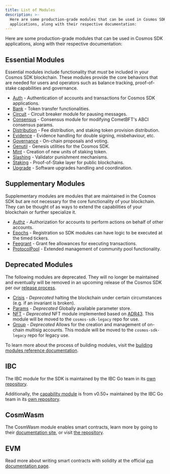```yaml
---
title: List of Modules
description: >-
  Here are some production-grade modules that can be used in Cosmos SDK
  applications, along with their respective documentation:
---
```


Here are some production-grade modules that can be used in Cosmos SDK applications, along with their respective documentation:

## Essential Modules

Essential modules include functionality that *must* be included in your Cosmos SDK blockchain.
These modules provide the core behaviors that are needed for users and operators such as balance tracking,
proof-of-stake capabilities and governance.

* [Auth](/docs/sdk/next/auth/README) - Authentication of accounts and transactions for Cosmos SDK applications.
* [Bank](/docs/sdk/next/bank/README) - Token transfer functionalities.
* [Circuit](/docs/sdk/next/circuit/README) - Circuit breaker module for pausing messages.
* [Consensus](/docs/sdk/next/consensus/README) - Consensus module for modifying CometBFT's ABCI consensus params.
* [Distribution](/docs/sdk/next/distribution/README) - Fee distribution, and staking token provision distribution.
* [Evidence](/docs/sdk/next/evidence/README) - Evidence handling for double signing, misbehaviour, etc.
* [Governance](/docs/sdk/next/gov/README) - On-chain proposals and voting.
* [Genutil](/docs/sdk/next/genutil/README) - Genesis utilities for the Cosmos SDK.
* [Mint](/docs/sdk/next/mint/README) - Creation of new units of staking token.
* [Slashing](/docs/sdk/next/slashing/README) - Validator punishment mechanisms.
* [Staking](/docs/sdk/next/staking/README) - Proof-of-Stake layer for public blockchains.
* [Upgrade](/docs/sdk/next/upgrade/README) - Software upgrades handling and coordination.

## Supplementary Modules

Supplementary modules are modules that are maintained in the Cosmos SDK but are not necessary for
the core functionality of your blockchain.  They can be thought of as ways to extend the
capabilities of your blockchain or further specialize it.

* [Authz](/docs/sdk/next/authz/README) - Authorization for accounts to perform actions on behalf of other accounts.
* [Epochs](/docs/sdk/next/epochs/README) - Registration so SDK modules can have logic to be executed at the timed tickers.
* [Feegrant](/docs/sdk/next/feegrant/README) - Grant fee allowances for executing transactions.
* [ProtocolPool](/docs/sdk/next/protocolpool/README) - Extended management of community pool functionality.

## Deprecated Modules

The following modules are deprecated.  They will no longer be maintained and eventually will be removed
in an upcoming release of the Cosmos SDK per our [release process](https://github.com/cosmos/cosmos-sdk/blob/main/RELEASE_PROCESS.md).

* [Crisis](/docs/sdk/next/crisis/README) - *Deprecated* halting the blockchain under certain circumstances (e.g. if an invariant is broken).
* [Params](/docs/sdk/next/params/README) - *Deprecated* Globally available parameter store.
* [NFT](/docs/sdk/next/nft/README) - *Deprecated* NFT module implemented based on [ADR43](https://docs.cosmos.network/main/build/architecture/adr-043-nft-module).  This module will be moved to the `cosmos-sdk-legacy` repo for use.
* [Group](/docs/sdk/next/group/README) - *Deprecated* Allows for the creation and management of on-chain multisig accounts.  This module will be moved to the `cosmos-sdk-legacy` repo for legacy use.

To learn more about the process of building modules, visit the [building modules reference documentation](https://docs.cosmos.network/main/building-modules/intro).

## IBC

The IBC module for the SDK is maintained by the IBC Go team in its [own repository](https://github.com/cosmos/ibc-go).

Additionally, the [capability module](https://github.com/cosmos/ibc-go/tree/fdd664698d79864f1e00e147f9879e58497b5ef1/modules/capability) is from v0.50+ maintained by the IBC Go team in its [own repository](https://github.com/cosmos/ibc-go/tree/fdd664698d79864f1e00e147f9879e58497b5ef1/modules/capability).

## CosmWasm

The CosmWasm module enables smart contracts, learn more by going to their [documentation site](https://book.cosmwasm.com/), or visit [the repository](https://github.com/CosmWasm/cosmwasm).

## EVM

Read more about writing smart contracts with solidity at the official [`evm` documentation page](https://evm.cosmos.network/).

